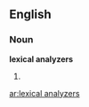 ==English==

===Noun===
'''lexical analyzers'''

# {{plural of|lexical analyzer}}

[[ar:lexical analyzers]]